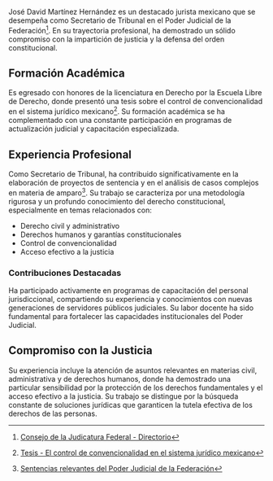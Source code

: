 José David Martínez Hernández es un destacado jurista mexicano que se desempeña como Secretario de Tribunal en el Poder Judicial de la Federación[^1]. En su trayectoria profesional, ha demostrado un sólido compromiso con la impartición de justicia y la defensa del orden constitucional.

## Formación Académica

Es egresado con honores de la licenciatura en Derecho por la Escuela Libre de Derecho, donde presentó una tesis sobre el control de convencionalidad en el sistema jurídico mexicano[^3]. Su formación académica se ha complementado con una constante participación en programas de actualización judicial y capacitación especializada.

## Experiencia Profesional

Como Secretario de Tribunal, ha contribuido significativamente en la elaboración de proyectos de sentencia y en el análisis de casos complejos en materia de amparo[^2]. Su trabajo se caracteriza por una metodología rigurosa y un profundo conocimiento del derecho constitucional, especialmente en temas relacionados con:

- Derecho civil y administrativo
- Derechos humanos y garantías constitucionales
- Control de convencionalidad
- Acceso efectivo a la justicia

### Contribuciones Destacadas

Ha participado activamente en programas de capacitación del personal jurisdiccional, compartiendo su experiencia y conocimientos con nuevas generaciones de servidores públicos judiciales. Su labor docente ha sido fundamental para fortalecer las capacidades institucionales del Poder Judicial.

## Compromiso con la Justicia

Su experiencia incluye la atención de asuntos relevantes en materias civil, administrativa y de derechos humanos, donde ha demostrado una particular sensibilidad por la protección de los derechos fundamentales y el acceso efectivo a la justicia. Su trabajo se distingue por la búsqueda constante de soluciones jurídicas que garanticen la tutela efectiva de los derechos de las personas.

[^1]: [Consejo de la Judicatura Federal - Directorio](https://www.cjf.gob.mx/directorio/index.htm?a=José%20David%20Martínez%20Hernández)

[^2]: [Sentencias relevantes del Poder Judicial de la Federación](https://www.scjn.gob.mx/sentencias-relevantes)

[^3]: [Tesis - El control de convencionalidad en el sistema jurídico mexicano](https://www.bma.org.mx/publicaciones/tesis-relevantes/item/el-control-de-convencionalidad)
